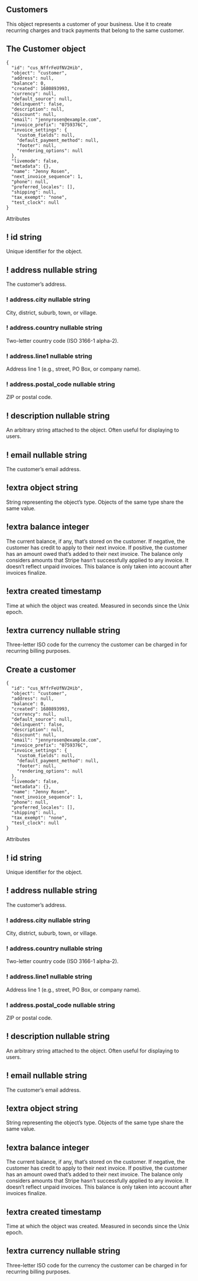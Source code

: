
## Customers

This object represents a customer of your business. Use it to create recurring charges and track payments that belong to the same customer.

## The Customer object

<Hike as={HikeLayout}>

```jsonc THE CUSTOMER OBJECT
{
  "id": "cus_NffrFeUfNV2Hib",
  "object": "customer",
  "address": null,
  "balance": 0,
  "created": 1680893993,
  "currency": null,
  "default_source": null,
  "delinquent": false,
  "description": null,
  "discount": null,
  "email": "jennyrosen@example.com",
  "invoice_prefix": "0759376C",
  "invoice_settings": {
    "custom_fields": null,
    "default_payment_method": null,
    "footer": null,
    "rendering_options": null
  },
  "livemode": false,
  "metadata": {},
  "name": "Jenny Rosen",
  "next_invoice_sequence": 1,
  "phone": null,
  "preferred_locales": [],
  "shipping": null,
  "tax_exempt": "none",
  "test_clock": null
}
```

Attributes

## ! id string

Unique identifier for the object.

## ! address nullable string

The customer’s address.

### ! address.city nullable string

City, district, suburb, town, or village.

### ! address.country nullable string

Two-letter country code (ISO 3166-1 alpha-2).

### ! address.line1 nullable string

Address line 1 (e.g., street, PO Box, or company name).

### ! address.postal_code nullable string

ZIP or postal code.

## ! description nullable string

An arbitrary string attached to the object. Often useful for displaying to users.

## ! email nullable string

The customer’s email address.

## !extra object string

String representing the object’s type. Objects of the same type share the same value.

## !extra balance integer

The current balance, if any, that’s stored on the customer. If negative, the customer has credit to apply to their next invoice. If positive, the customer has an amount owed that’s added to their next invoice. The balance only considers amounts that Stripe hasn’t successfully applied to any invoice. It doesn’t reflect unpaid invoices. This balance is only taken into account after invoices finalize.

## !extra created timestamp

Time at which the object was created. Measured in seconds since the Unix epoch.

## !extra currency nullable string

Three-letter ISO code for the currency the customer can be charged in for recurring billing purposes.

</Hike>

## Create a customer

<Hike as={HikeLayout}>

```jsonc RESPONSE
{
  "id": "cus_NffrFeUfNV2Hib",
  "object": "customer",
  "address": null,
  "balance": 0,
  "created": 1680893993,
  "currency": null,
  "default_source": null,
  "delinquent": false,
  "description": null,
  "discount": null,
  "email": "jennyrosen@example.com",
  "invoice_prefix": "0759376C",
  "invoice_settings": {
    "custom_fields": null,
    "default_payment_method": null,
    "footer": null,
    "rendering_options": null
  },
  "livemode": false,
  "metadata": {},
  "name": "Jenny Rosen",
  "next_invoice_sequence": 1,
  "phone": null,
  "preferred_locales": [],
  "shipping": null,
  "tax_exempt": "none",
  "test_clock": null
}
```

Attributes

## ! id string

Unique identifier for the object.

## ! address nullable string

The customer’s address.

### ! address.city nullable string

City, district, suburb, town, or village.

### ! address.country nullable string

Two-letter country code (ISO 3166-1 alpha-2).

### ! address.line1 nullable string

Address line 1 (e.g., street, PO Box, or company name).

### ! address.postal_code nullable string

ZIP or postal code.

## ! description nullable string

An arbitrary string attached to the object. Often useful for displaying to users.

## ! email nullable string

The customer’s email address.

## !extra object string

String representing the object’s type. Objects of the same type share the same value.

## !extra balance integer

The current balance, if any, that’s stored on the customer. If negative, the customer has credit to apply to their next invoice. If positive, the customer has an amount owed that’s added to their next invoice. The balance only considers amounts that Stripe hasn’t successfully applied to any invoice. It doesn’t reflect unpaid invoices. This balance is only taken into account after invoices finalize.

## !extra created timestamp

Time at which the object was created. Measured in seconds since the Unix epoch.

## !extra currency nullable string

Three-letter ISO code for the currency the customer can be charged in for recurring billing purposes.

</Hike>

